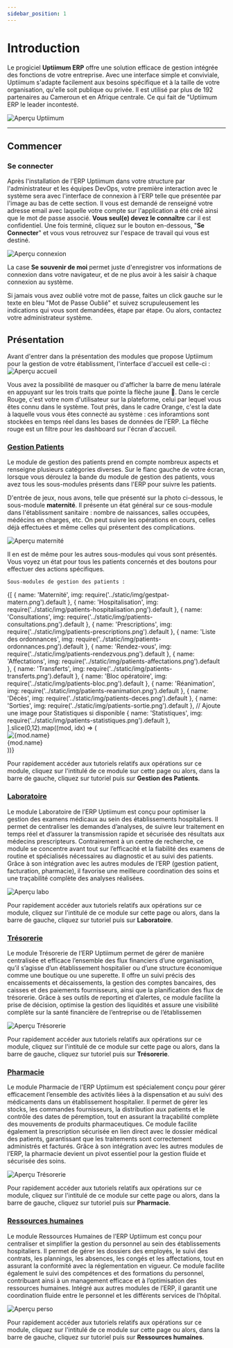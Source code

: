 ```yaml
---
sidebar_position: 1
---
```


# Introduction

Le progiciel **Uptiimum ERP** offre une solution efficace de gestion intégrée des fonctions de votre entreprise. Avec une interface simple et conviviale, Uptiimum s'adapte facilement aux besoins spécifique et à la taille de votre organisation, qu'elle soit publique ou privée. Il est utilisé par plus de 192 partenaires au Cameroun et en Afrique centrale. Ce qui fait de "Uptiimum ERP le leader incontesté.

![Aperçu Uptiimum](../static/img/uptiimum-Aperçu.png)

---
## Commencer

### Se connecter

Après l'installation de l'ERP Uptiimum dans votre structure par l'administrateur et les équipes DevOps, votre première interaction avec le système sera avec l'interface de connexion à l'ERP telle que présentée par l'image au bas de cette section. Il vous est demandé de renseigné votre adresse email avec laquelle votre compte sur l'application a été créé ainsi que le mot de passe associé. **Vous seul(e) devez le connaître** car il est confidentiel. Une fois terminé, cliquez sur le bouton en-dessous, "**Se Connecter**" et vous vous retrouvez sur l'espace de travail qui vous est destiné.

![Aperçu connexion](../static/img/connexion-Aperçu.png)

La case **Se souvenir de moi** permet juste d'enregistrer vos informations de connexion dans votre navigateur, et de ne plus avoir à les saisir à chaque connexion au système.

Si jamais vous avez oublié votre mot de passe, faites un click gauche sur le texte en bleu "Mot de Passe Oublié" et suivez scrupuleusement les indications qui vous sont demandées, étape par étape. Ou alors, contactez votre administrateur système.


## Présentation

Avant d'entrer dans la présentation des modules que propose Uptiimum pour la gestion de votre établissment, l'interface d'accueil est celle-ci :
![Aperçu accueil](../static/img/dashboard.png)

Vous avez la possibilité de masquer ou d'afficher la barre de menu latérale en appuyant sur les trois traits que pointe la flèche jaune 🎨. 
Dans le cercle Rouge, c'est votre nom d'utilisateur sur la plateforme, celui par lequel vous êtes connu dans le système. Tout près, dans le cadre Orange, c'est la date à laquelle vous vous êtes connecté au système : ces inforamtions sont stockées en temps réel dans les bases de données de l'ERP.
La flêche rouge est un filtre pour les dashboard sur l'écran d'accueil.

### [Gestion Patients](tutorial-basics\Gestion_des_patients.md)

Le module de gestion des patients prend en compte nombreux aspects et renseigne plusieurs catégories diverses. Sur le flanc gauche de votre écran, lorsque vous déroulez la bande du module de gestion des patients, vous avez tous les sous-modules présents dans l'ERP pour suivre les patients. 

D'entrée de jeux, nous avons, telle que présenté sur la photo ci-dessous, le sous-module **maternité**. Il présente un état général sur ce sous-module dans l'établissment sanitaire : nombre de naissances, salles occupées, médécins en charges, etc. On peut suivre les opérations en cours, celles déjà effectuées et même celles qui présentent des complications.

![Aperçu maternité](../static/img/patients-maternité.png)

Il en est de même pour les autres sous-modules qui vous sont présentés. Vous voyez un état pour tous les patients concernés et des boutons pour effectuer des actions spécifiques.

    Sous-modules de gestion des patients :    
<div
  style={{
    display: 'grid',
    gridTemplateColumns: 'repeat(5, 1fr)',
    gap: '16px',
    margin: '24px 0'
  }}
>
  {[
    { name: 'Maternité', img: require('../static/img/gestpat-matern.png').default },
    { name: 'Hospitalisation', img: require('../static/img/patients-hospitalisation.png').default },
    { name: 'Consultations', img: require('../static/img/patients-consultations.png').default },
    { name: 'Prescriptions', img: require('../static/img/patients-prescriptions.png').default },
    { name: 'Liste des ordonnances', img: require('../static/img/patients-ordonnances.png').default },
    { name: 'Rendez-vous', img: require('../static/img/patients-rendezvous.png').default },
    { name: 'Affectations', img: require('../static/img/patients-affectations.png').default },
    { name: 'Transferts', img: require('../static/img/patients-transferts.png').default },
    { name: 'Bloc opératoire', img: require('../static/img/patients-bloc.png').default },
    { name: 'Réanimation', img: require('../static/img/patients-reanimation.png').default },
    { name: 'Décès', img: require('../static/img/patients-deces.png').default },
    { name: 'Sorties', img: require('../static/img/patients-sortie.png').default },
    // Ajoute une image pour Statistiques si disponible
    { name: 'Statistiques', img: require('../static/img/patients-statistiques.png').default },
  ].slice(0,12).map((mod, idx) => (
    <div
      key={mod.name}
      style={{
        border: '1px solid #eee',
        borderRadius: '8px',
        padding: '12px',
        textAlign: 'center',
        background: '#fafbfc',
        boxShadow: '0 2px 8px #0001'
      }}
    >
      <img
        src={mod.img}
        alt={mod.name}
        style={{ width: '64px', height: '64px', objectFit: 'contain', marginBottom: '8px' }}
      />
      <div style={{ fontWeight: 'bold', fontSize: '1rem' }}>{mod.name}</div>
    </div>
  ))}
</div>

Pour rapidement accéder aux tutoriels relatifs aux opérations sur ce module, cliquez sur l'intitulé de ce module sur cette page ou alors, dans la barre de gauche, cliquez sur tutoriel puis sur **Gestion des Patients**.

### [Laboratoire](tutorial-basics\Gestion_laboratoire.md)

Le module Laboratoire de l’ERP Uptiimum est conçu pour optimiser la gestion des examens médicaux au sein des établissements hospitaliers. Il permet de centraliser les demandes d’analyses, de suivre leur traitement en temps réel et d’assurer la transmission rapide et sécurisée des résultats aux médecins prescripteurs. Contrairement à un centre de recherche, ce module se concentre avant tout sur l’efficacité et la fiabilité des examens de routine et spécialisés nécessaires au diagnostic et au suivi des patients. Grâce à son intégration avec les autres modules de l’ERP (gestion patient, facturation, pharmacie), il favorise une meilleure coordination des soins et une traçabilité complète des analyses réalisées.

![Aperçu labo](../static/img/labo-examens.png)

Pour rapidement accéder aux tutoriels relatifs aux opérations sur ce module, cliquez sur l'intitulé de ce module sur cette page ou alors, dans la barre de gauche, cliquez sur tutoriel puis sur **Laboratoire**.

### [Trésorerie](tutorial-basics\Gestion_tresor.md)

Le module Trésorerie de l’ERP Uptiimum permet de gérer de manière centralisée et efficace l’ensemble des flux financiers d’une organisation, qu’il s’agisse d’un établissement hospitalier ou d’une structure économique comme une boutique ou une superette. Il offre un suivi précis des encaissements et décaissements, la gestion des comptes bancaires, des caisses et des paiements fournisseurs, ainsi que la planification des flux de trésorerie. Grâce à ses outils de reporting et d’alertes, ce module facilite la prise de décision, optimise la gestion des liquidités et assure une visibilité complète sur la santé financière de l’entreprise ou de l’établissemen

![Aperçu Trésorerie](../static/img/list-ventes.png)

Pour rapidement accéder aux tutoriels relatifs aux opérations sur ce module, cliquez sur l'intitulé de ce module sur cette page ou alors, dans la barre de gauche, cliquez sur tutoriel puis sur **Trésorerie**.


### [Pharmacie](tutorial-basics\Gestion_Pharmacie.md)

Le module Pharmacie de l’ERP Uptiimum est spécialement conçu pour gérer efficacement l’ensemble des activités liées à la dispensation et au suivi des médicaments dans un établissement hospitalier. Il permet de gérer les stocks, les commandes fournisseurs, la distribution aux patients et le contrôle des dates de péremption, tout en assurant la traçabilité complète des mouvements de produits pharmaceutiques. Ce module facilite également la prescription sécurisée en lien direct avec le dossier médical des patients, garantissant que les traitements sont correctement administrés et facturés. Grâce à son intégration avec les autres modules de l’ERP, la pharmacie devient un pivot essentiel pour la gestion fluide et sécurisée des soins.

![Aperçu Trésorerie](../static/img/pharmaco-snap.png)

Pour rapidement accéder aux tutoriels relatifs aux opérations sur ce module, cliquez sur l'intitulé de ce module sur cette page ou alors, dans la barre de gauche, cliquez sur tutoriel puis sur **Pharmacie**.


### [Ressources humaines](tutorial-basics\Gestion_ressources_humaines.md)

Le module Ressources Humaines de l’ERP Uptiimum est conçu pour centraliser et simplifier la gestion du personnel au sein des établissements hospitaliers. Il permet de gérer les dossiers des employés, le suivi des contrats, les plannings, les absences, les congés et les affectations, tout en assurant la conformité avec la réglementation en vigueur. Ce module facilite également le suivi des compétences et des formations du personnel, contribuant ainsi à un management efficace et à l’optimisation des ressources humaines. Intégré aux autres modules de l’ERP, il garantit une coordination fluide entre le personnel et les différents services de l’hôpital.

![Aperçu perso](../static/img/perso-snap.png)

Pour rapidement accéder aux tutoriels relatifs aux opérations sur ce module, cliquez sur l'intitulé de ce module sur cette page ou alors, dans la barre de gauche, cliquez sur tutoriel puis sur **Ressources humaines**.


